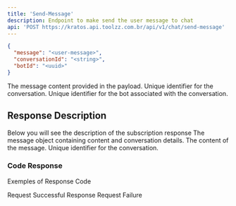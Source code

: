 ```yaml
---
title: 'Send-Message'
description: Endpoint to make send the user message to chat
api: 'POST https://kratos.api.toolzz.com.br/api/v1/chat/send-message'
---
```


<RequestExample>

```json Request
{
  "message": "<user-message>",
  "conversationId": "<string>",
  "botId": "<uuid>"
}
```
</RequestExample>

<Expandable title="Payload">
<ResponseField name="message" type="string" required>
  The message content provided in the payload.
</ResponseField>
<ResponseField name="conversationId" type="string" required>
  Unique identifier for the conversation.
</ResponseField>
<ResponseField name="botId" type="string" required>
  Unique identifier for the bot associated with the conversation.
</ResponseField>
</Expandable>


## Response Description 
Below you will see the description of the subscription response
<ResponseField name="message" type="object" required>
  The message object containing content and conversation details.
  <Expandable title="properties">
    <ResponseField name="content" type="string" required>
      The content of the message.
    </ResponseField>
    <ResponseField name="conversationId" type="string" required>
      Unique identifier for the conversation.
    </ResponseField>
  </Expandable>
</ResponseField>

### Code Response
Exemples of Response Code 

<ResponseField name="200">
  Request Successful Response
</ResponseField>

<ResponseField name="404">
  Request Failure
</ResponseField>
